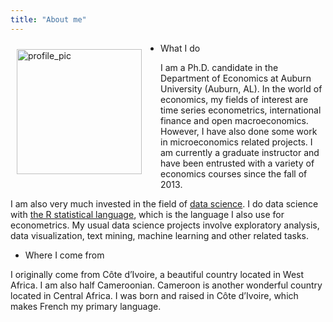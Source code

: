 ```yaml
---
title: "About me"
---
```


<style>

img {
  float: left;
  margin: 10px 30px 10px 10px;
  width: 200px;
}

</style>


<div class = "cointainer-fluid">

<div class = "row">
  
<div class = "col-sm-3">
<img src="pics/pic.jpg" alt="profile_pic">
</div>
    
<div class = "col-sm-8">
    
- What I do


I am a Ph.D. candidate in the Department of Economics at Auburn University (Auburn, AL). In the world of economics, my fields of interest are time series econometrics, international finance and open macroeconomics. However, I have also done some work in microeconomics related projects. I am currently a graduate instructor and have been entrusted with a variety of economics courses since the fall of 2013.

I am also very much invested in the field of [data science](https://en.wikipedia.org/wiki/Data_science). I do data science with [the R statistical language](https://www.r-project.org/), which is the language I also use for econometrics. My usual data science projects involve exploratory analysis, data visualization, text mining, machine learning and other related tasks.


- Where I come from

I originally come from Côte d'Ivoire, a beautiful country located in West Africa. I am also half Cameroonian. Cameroon is another wonderful country located in Central Africa. I was born and raised in Côte d'Ivoire, which makes French my primary language.

</div>
</div>
</div>








